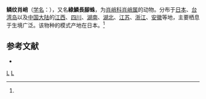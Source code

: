 {{Speciesbox
| taxon = Tetragnatha squamata
| image = Tetragnatha squamata 0907.jpg
| binomial_authority = (Karsch, 1879)<ref name='id13442'>{{cite web| url =http://www.bioinfo.cn/db05/BjdwSpecies.php?action=view&id=13442| title =鳞纹肖峭| work =《中国动物物种编目数据库》| publisher =中国科学院微生物研究所| author =中国科学院动物研究所| accessdate =2009-04-28| deadurl =yes| archiveurl =https://web.archive.org/web/20160305023027/http://www.bioinfo.cn/db05/BjdwSpecies.php?action=view&id=13442| archivedate =2016-03-05}}</ref>
}}

'''鳞纹肖峭'''（[[学名|学名]]：{{lang|la|''Tetragnatha squamata''}}），又名'''綠鱗長腳蛛'''，为[[肖峭科|肖峭科]][[肖峭属|肖峭属]]的动物。分布于[[日本|日本]]、[[台湾岛|台湾岛]]以及[[中国大陆|中国大陆]]的[[江西|江西]]、[[四川|四川]]、[[湖南|湖南]]、[[湖北|湖北]]、[[江苏|江苏]]、[[浙江|浙江]]、[[安徽|安徽]]等地，主要栖息于生境广泛。该物种的模式产地在日本。<ref name='id13442'/>

== 参考文献 ==
{{reflist}}
* {{TaiBNET| zh=綠鱗長腳蛛 | id=312634 | binomial=Tetragnatha squamata | authority=Karsch, 1879 | var= | accessdate=2013-01-24}}

{{taxonbar}}
[[Category:_1879年描述的动物|L]]
[[Category:肖峭属|L]]